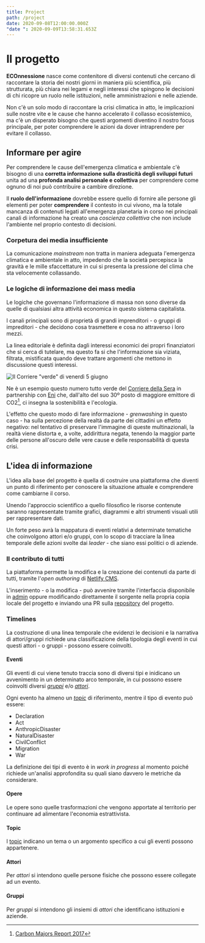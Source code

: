 ```yaml
---
title: Project
path: /project
date: 2020-09-08T12:00:00.000Z
"date ": 2020-09-09T13:58:31.653Z
---
```


<FullSizeSection id="the-project">

# Il progetto

**ECOnnessione** nasce come contenitore di diversi contenuti che cercano di raccontare la storia dei nostri giorni in maniera più scientifica, più strutturata, più chiara nei legami e negli interessi che spingono le decisioni di chi ricopre un ruolo nelle istituzioni, nelle amministrazioni e nelle aziende.

Non c'è un solo modo di raccontare la crisi climatica in atto, le implicazioni sulle nostre vite e le cause che hanno accelerato il collasso ecosistemico, ma c'è un disperato bisogno che questi argomenti diventino il nostro focus principale, per poter comprendere le azioni da dover intraprendere per evitare il collasso.

</FullSizeSection>

<FullSizeSection id="intro">

## Informare per agire

Per comprendere le cause dell'emergenza climatica e ambientale c'è bisogno di una **corretta informazione sulla drasticità degli sviluppi futuri** unita ad una **profonda analisi personale e collettiva** per comprendere come ognuno di noi può contribuire a cambire direzione.

Il **ruolo dell'informazione** dovrebbe essere quello di fornire alle persone gli elementi per poter **comprendere** il contesto in cui vivono, ma la totale mancanza di contenuti legati all'emergenza planetaria in corso nei principali canali di informazione ha creato una *coscienza collettiva* che non include l'ambiente nel proprio contesto di decisioni.

</FullSizeSection>

<FullSizeSection id="the-problem">

### Corpetura dei media insufficiente

La comunicazione *mainstream* non tratta in maniera adeguata l'emergenza climatica e ambientale in atto, impedendo che la società percepisca la gravità e le mille sfaccettature in cui si presenta la pressione del clima che sta velocemente collassando.

### Le logiche di informazione dei mass media

Le logiche che governano l'informazione di massa non sono diverse da quelle di qualsiasi altra attività economica in questo sistema capitalista.

I canali principali sono di proprietà di grandi imprenditori - o gruppi di impreditori - che decidono cosa trasmettere e cosa no attraverso i loro mezzi.

La linea editoriale è definita dagli interessi economici dei propri finanziatori che si cerca di tutelare, ma questo fa si che l'informazione sia viziata, filtrata, mistificata quando deve trattare argomenti che mettono in discussione questi interessi.

![Il Corriere "verde" di venerdì 5 giugno](../../static/media/events/83ce81e0-d73c-11ea-b4bc-0fc1127c8adc/bispensiero..jpg)

Ne è un esempio questo numero tutto verde del [Corriere della Sera](/groups/ff477d30-d742-11ea-accf-91b459e4aeb4) in partnership con [Eni](/groups/0b36e8b0-d743-11ea-accf-91b459e4aeb4) che, dall'alto del suo 30º posto di maggiore emittore di CO2[^carbon-major-report], ci insegna la sostenibilità e l'ecologia.

L'effetto che questo modo di fare informazione - *grenwashing* in questo caso - ha sulla percezione della realtà da parte dei cittadini un effetto negativo: nel tentativo di preservare l'immagine di queste multinazionali, la realtà viene distorta e, a volte, addirittura negata, tenendo la maggior parte delle persone all'oscuro delle vere cause e delle responsabilità di questa crisi.


[^carbon-major-report]: [Carbon Majors Report 2017](../../static/media/pdf/Carbon-Majors-Report-2017.pdf)

</FullSizeSection>

<FullSizeSection id="lidea-di-informazione">

## L'idea di informazione

L'idea alla base del progetto è quella di costruire una piattaforma che diventi un punto di riferimento per conoscere la situazione attuale e comprendere come cambiarne il corso.

Unendo l'approccio scientifico a quello filosofico le risorse contenute saranno rappresentate tramite grafici, diagrammi e altri strumenti visuali utili per rappresentare dati.

Un forte peso avrà la mappatura di eventi relativi a determinate tematiche che coinvolgono attori e/o gruppi, con lo scopo di tracciare la linea temporale delle azioni svolte dai *leader* - che siano essi politici o di aziende.

</FullSizeSection>

<FullSizeSection id="il-contributo-di-tutti">

### Il contributo di tutti

La piattaforma permette la modifica e la creazione dei contenuti da parte di tutti, tramite l'*open authoring* di [Netlify CMS](https://www.netlifycms.org/docs/open-authoring/#header).

L'inserimento - o la modifica - può avvenire tramite l'interfaccia disponibile in [admin](/admin/) oppure modificando direttamente il sorgente nella propria copia locale del progetto e inviando una PR sulla [repository](https://github.com/ascariandrea/econnessione) del progetto.

</FullSizeSection>

<FullSizeSection id="timelines">

### Timelines

La costruzione di una linea temporale che evidenzi le decisioni e la narrativa di attori/gruppi richiede una classificazione della tipologia degli eventi in cui questi attori - o gruppi - possono essere coinvolti.

<NetworkExample />

#### Eventi

Gli eventi di cui viene tenuto traccia sono di diversi tipi e inidicano un avvenimento in un determinato arco temporale, in cui possono essere coinvolti diversi [*gruppi*](/groups) e/o [*attori*](/actors).

Ogni evento ha almeno un [*topic*](/project/#topic) di riferimento, mentre il tipo di evento può essere:

- Declaration
- Act
- AnthropicDisaster
- NaturalDisaster
- CivilConflict
- Migration
- War

La definizione dei tipi di evento è in *work in progress* al momento poiché richiede un'analisi approfondita su quali siano davvero le metriche da considerare.

#### Opere

Le opere sono quelle trasformazioni che vengono apportate al territorio per continuare ad alimentare l'economia estrattivista.


#### Topic

I [topic](/topics) indicano un tema o un argomento specifico a cui gli eventi possono appartenere.

<BubbleGraphExample />

#### Attori

Per *attori* si intendono quelle persone fisiche che possono essere collegate ad un evento.

#### Gruppi

Per *gruppi* si intendono gli insiemi di *attori* che identificano istituzioni e aziende.

</FullSizeSection>
